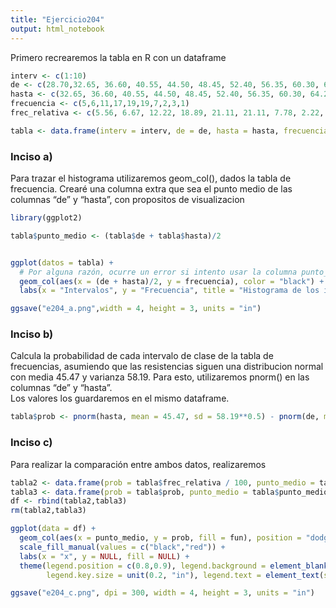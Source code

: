 ```yaml
---
title: "Ejercicio204"
output: html_notebook
---
```


Primero recrearemos la tabla en R con un dataframe

```r
interv <- c(1:10)
de <- c(28.70,32.65, 36.60, 40.55, 44.50, 48.45, 52.40, 56.35, 60.30, 64.25)
hasta <- c(32.65, 36.60, 40.55, 44.50, 48.45, 52.40, 56.35, 60.30, 64.25, 68.20)
frecuencia <- c(5,6,11,17,19,19,7,2,3,1)
frec_relativa <- c(5.56, 6.67, 12.22, 18.89, 21.11, 21.11, 7.78, 2.22, 3.33, 1.11)

tabla <- data.frame(interv = interv, de = de, hasta = hasta, frecuencia = frecuencia, frec_relativa = frec_relativa)
```

### Inciso a) 
Para trazar el histograma utilizaremos geom_col(), dados la tabla de frecuencia.
Crearé una columna extra que sea el punto medio de las columnas "de" y "hasta", con propositos de visualizacion

```r
library(ggplot2)

tabla$punto_medio <- (tabla$de + tabla$hasta)/2


ggplot(datos = tabla) + 
  # Por alguna razón, ocurre un error si intento usar la columna punto_medio que creé x.x
  geom_col(aes(x = (de + hasta)/2, y = frecuencia), color = "black") +
  labs(x = "Intervalos", y = "Frecuencia", title = "Histograma de los intervalos")

ggsave("e204_a.png",width = 4, height = 3, units = "in")
```

### Inciso b)

Calcula la probabilidad de cada intervalo de clase de la tabla de frecuencias, asumiendo que las resistencias siguen una distribucion normal con media 45.47 y varianza 58.19.
Para esto, utilizaremos pnorm() en las columnas "de" y "hasta".  
Los valores los guardaremos en el mismo dataframe.

```r
tabla$prob <- pnorm(hasta, mean = 45.47, sd = 58.19**0.5) - pnorm(de, mean = 45.47, sd = 58.19**0.5)
```

### Inciso c)

Para realizar la comparación entre ambos datos, realizaremos 

```r
tabla2 <- data.frame(prob = tabla$frec_relativa / 100, punto_medio = tabla$punto_medio, fun = "Frecuencias")
tabla3 <- data.frame(prob = tabla$prob, punto_medio = tabla$punto_medio, fun = "Normal")
df <- rbind(tabla2,tabla3)
rm(tabla2,tabla3)

ggplot(data = df) +
  geom_col(aes(x = punto_medio, y = prob, fill = fun), position = "dodge", width = 1) +
  scale_fill_manual(values = c("black","red")) +
  labs(x = "x", y = NULL, fill = NULL) +
  theme(legend.position = c(0.8,0.9), legend.background = element_blank(),
        legend.key.size = unit(0.2, "in"), legend.text = element_text(size = 8))

ggsave("e204_c.png", dpi = 300, width = 4, height = 3, units = "in")
```




